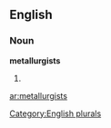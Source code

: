 
==English==

===Noun===
'''metallurgists'''

# {{plural of|[[metallurgist]]}}

[[Category:English plurals]]

[[ar:metallurgists]]
